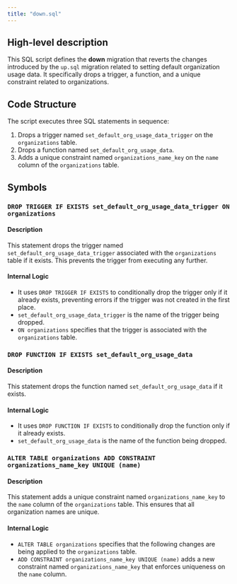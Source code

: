 ```yaml
---
title: "down.sql"
---
```


## High-level description
This SQL script defines the **down** migration that reverts the changes introduced by the `up.sql` migration related to setting default organization usage data. It specifically drops a trigger, a function, and a unique constraint related to organizations.

## Code Structure
The script executes three SQL statements in sequence:
1. Drops a trigger named `set_default_org_usage_data_trigger` on the `organizations` table.
2. Drops a function named `set_default_org_usage_data`.
3. Adds a unique constraint named `organizations_name_key` on the `name` column of the `organizations` table.

## Symbols

### `DROP TRIGGER IF EXISTS set_default_org_usage_data_trigger ON organizations`
#### Description
This statement drops the trigger named `set_default_org_usage_data_trigger` associated with the `organizations` table if it exists. This prevents the trigger from executing any further.

#### Internal Logic
- It uses `DROP TRIGGER IF EXISTS` to conditionally drop the trigger only if it already exists, preventing errors if the trigger was not created in the first place.
- `set_default_org_usage_data_trigger` is the name of the trigger being dropped.
- `ON organizations` specifies that the trigger is associated with the `organizations` table.

### `DROP FUNCTION IF EXISTS set_default_org_usage_data`
#### Description
This statement drops the function named `set_default_org_usage_data` if it exists.

#### Internal Logic
- It uses `DROP FUNCTION IF EXISTS` to conditionally drop the function only if it already exists.
- `set_default_org_usage_data` is the name of the function being dropped.

### `ALTER TABLE organizations ADD CONSTRAINT organizations_name_key UNIQUE (name)`
#### Description
This statement adds a unique constraint named `organizations_name_key` to the `name` column of the `organizations` table. This ensures that all organization names are unique.

#### Internal Logic
- `ALTER TABLE organizations` specifies that the following changes are being applied to the `organizations` table.
- `ADD CONSTRAINT organizations_name_key UNIQUE (name)` adds a new constraint named `organizations_name_key` that enforces uniqueness on the `name` column. 
